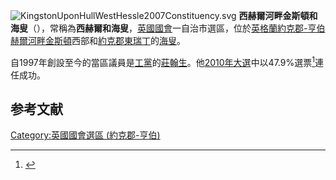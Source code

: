 [[File:KingstonUponHullWestHessle2007Constituency.svg|right]]
'''西赫爾河畔金斯頓和海叟'''（{{lang-en|Kingston upon Hull West and Hessle}}），常稱為'''西赫爾和海叟'''，[[英國|英國]][[英國國會|國會]]一自治市選區，位於[[英格蘭|英格蘭]][[約克郡-亨伯|約克郡-亨伯]][[赫爾河畔金斯頓|赫爾河畔金斯頓]]西部和[[約克郡東瑞丁|約克郡東瑞丁]]的[[海叟|海叟]]。

自1997年創設至今的當區議員是[[工黨_(英國)|工黨]]的[[莊翰生|莊翰生]]。他[[2010年英國大選|2010年大選]]中以47.9%選票<ref name="">{{cite news
|publisher=[[英國廣播公司|英國廣播公司]]
|date=2010年5月7日
|title=Election 2010/Constituency/Hull West & Hessle
|url=http://news.bbc.co.uk/1/shared/election2010/results/constituency/c45.stm
|accessdate=2010年10月16日
|archive-date=2017年8月23日
|archive-url=https://web.archive.org/web/20170823074700/http://news.bbc.co.uk/1/shared/election2010/results/constituency/c45.stm
|dead-url=no
}}</ref>連任成功。

==参考文献==
<div class="references-small">
<references></references>
</div>
{{DEFAULTSORT:Kingston upon Hull West and Hessle (UK Parliament constituency)}}
[[Category:英國國會選區_(約克郡-亨伯)|Category:英國國會選區 (約克郡-亨伯)]]